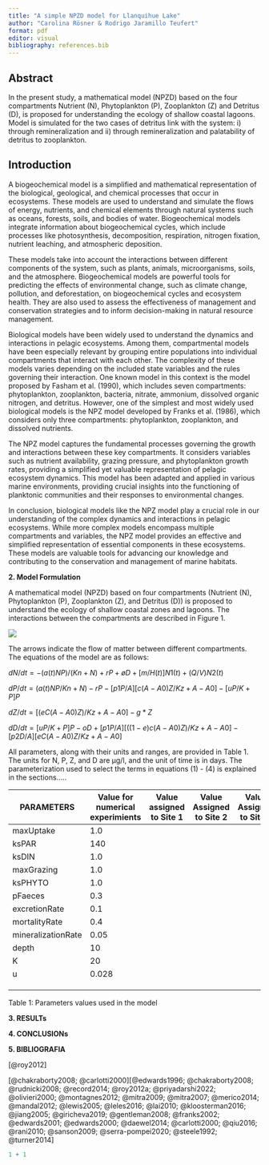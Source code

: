 ```yaml
---
title: "A simple NPZD model for Llanquihue Lake"
author: "Carolina Rösner & Rodrigo Jaramillo Teufert"
format: pdf
editor: visual
bibliography: references.bib
---
```


::: justify
# Abstract

In the present study, a mathematical model (NPZD) based on the four compartments Nutrient (N), Phytoplankton (P), Zooplankton (Z) and Detritus (D), is proposed for understanding the ecology of shallow coastal lagoons. Model is simulated for the two cases of detritus link with the system: i) through remineralization and ii) through remineralization and palatability of detritus to zooplankton.

## Introduction

A biogeochemical model is a simplified and mathematical representation of the biological, geological, and chemical processes that occur in ecosystems. These models are used to understand and simulate the flows of energy, nutrients, and chemical elements through natural systems such as oceans, forests, soils, and bodies of water. Biogeochemical models integrate information about biogeochemical cycles, which include processes like photosynthesis, decomposition, respiration, nitrogen fixation, nutrient leaching, and atmospheric deposition.

These models take into account the interactions between different components of the system, such as plants, animals, microorganisms, soils, and the atmosphere. Biogeochemical models are powerful tools for predicting the effects of environmental change, such as climate change, pollution, and deforestation, on biogeochemical cycles and ecosystem health. They are also used to assess the effectiveness of management and conservation strategies and to inform decision-making in natural resource management.

Biological models have been widely used to understand the dynamics and interactions in pelagic ecosystems. Among them, compartmental models have been especially relevant by grouping entire populations into individual compartments that interact with each other. The complexity of these models varies depending on the included state variables and the rules governing their interaction. One known model in this context is the model proposed by Fasham et al. (1990), which includes seven compartments: phytoplankton, zooplankton, bacteria, nitrate, ammonium, dissolved organic nitrogen, and detritus. However, one of the simplest and most widely used biological models is the NPZ model developed by Franks et al. (1986), which considers only three compartments: phytoplankton, zooplankton, and dissolved nutrients.

The NPZ model captures the fundamental processes governing the growth and interactions between these key compartments. It considers variables such as nutrient availability, grazing pressure, and phytoplankton growth rates, providing a simplified yet valuable representation of pelagic ecosystem dynamics. This model has been adapted and applied in various marine environments, providing crucial insights into the functioning of planktonic communities and their responses to environmental changes.

In conclusion, biological models like the NPZ model play a crucial role in our understanding of the complex dynamics and interactions in pelagic ecosystems. While more complex models encompass multiple compartments and variables, the NPZ model provides an effective and simplified representation of essential components in these ecosystems. These models are valuable tools for advancing our knowledge and contributing to the conservation and management of marine habitats.

**2. Model Formulation**

A mathematical model (NPZD) based on four compartments (Nutrient (N), Phytoplankton (P), Zooplankton (Z), and Detritus (D)) is proposed to understand the ecology of shallow coastal zones and lagoons. The interactions between the compartments are described in Figure 1.

![](NPZD.JPG)

The arrows indicate the flow of matter between different compartments. The equations of the model are as follows:

$dN/dt= - (a(t)NP)/(Kn+N) + rP + øD + [m/H(t)]N1 (t) + (Q/V)N2(t)$

$dP/dt = (a(t) NP/Kn + N) - rP - [p1P/A][c(A-A0)Z/Kz + A-A0] -[uP/K+P]P$

$dZ/dt= [(eC(A-A0)Z)/Kz +A -A0]- g * Z$

$dD/dt= [uP/K+P] P - oD + [p1P/A][((1-e)c(A-A0)Z)/Kz + A-A0]-[p2D/A][eC(A-A0)Z/Kz+A-A0]$

All parameters, along with their units and ranges, are provided in Table 1. The units for N, P, Z, and D are µg/l, and the unit of time is in days. The parameterization used to select the terms in equations (1) - (4) is explained in the sections.....
:::

| **PARAMETERS**     | **Value for numerical experimients** | **Value assigned to Site 1** | **Value Assigned to Site 2** | **Value Assigned to Site 3** |
|--------------------|--------------------------------------|------------------------------|------------------------------|------------------------------|
| maxUptake          | 1.0                                  |                              |                              |                              |
| ksPAR              | 140                                  |                              |                              |                              |
| ksDIN              | 1.0                                  |                              |                              |                              |
| maxGrazing         | 1.0                                  |                              |                              |                              |
| ksPHYTO            | 1.0                                  |                              |                              |                              |
| pFaeces            | 0.3                                  |                              |                              |                              |
| excretionRate      | 0.1                                  |                              |                              |                              |
| mortalityRate      | 0.4                                  |                              |                              |                              |
| mineralizationRate | 0.05                                 |                              |                              |                              |
| depth              | 10                                   |                              |                              |                              |
| K                  | 20                                   |                              |                              |                              |
| u                  | 0.028                                |                              |                              |                              |
|                    |                                      |                              |                              |                              |
|                    |                                      |                              |                              |                              |
|                    |                                      |                              |                              |                              |

Table 1: Parameters values used in the model

::: justify
**3. RESULTs**

**4. CONCLUSIONs**
:::

**5. BIBLIOGRAFIA**

[@roy2012]

[@chakraborty2008; @carlotti2000][@edwards1996; @chakraborty2008; @rudnicki2008; @record2014; @roy2012a; @priyadarshi2022; @olivieri2000; @montagnes2012; @mitra2009; @mitra2007; @merico2014; @mandal2012; @lewis2005; @leles2016; @lai2010; @kloosterman2016; @jiang2005; @giricheva2019; @gentleman2008; @franks2002; @edwards2001; @edwards2000; @daewel2014; @carlotti2000; @qiu2016; @rani2010; @sanson2009; @serra-pompei2020; @steele1992; @turner2014]

```r
1 + 1
```
